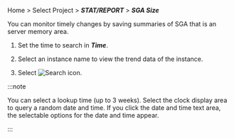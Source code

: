 Home > Select Project > **_STAT/REPORT_** > **_SGA Size_**

You can monitor timely changes by saving summaries of SGA that is an server memory area. 

<ProdImg img='db-stat-sga-size.png' alt='SGA Size' />

1.  Set the time to search in **_Time_**.

2.  Select an instance name to view the trend data of the instance.

3.  Select ![Search icon](/img/ico-btn-search.png).

:::note

You can select a lookup time (up to 3 weeks). Select the clock display area to query a random date and time. If you click the date and time text area, the selectable options for the date and time appear.

:::
